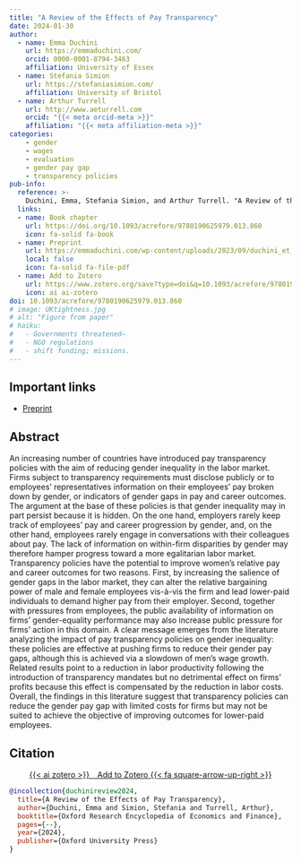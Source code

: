 ```yaml
---
title: "A Review of the Effects of Pay Transparency"
date: 2024-01-30
author:
  - name: Emma Duchini
    url: https://emmaduchini.com/
    orcid: 0000-0001-8794-3463
    affiliation: University of Essex
  - name: Stefania Simion
    url: https://stefaniasimion.com/
    affiliation: University of Bristol
  - name: Arthur Turrell
    url: http://www.aeturrell.com
    orcid: "{{< meta orcid-meta >}}"
    affiliation: "{{< meta affiliation-meta >}}"
categories:
    - gender
    - wages
    - evaluation
    - gender pay gap
    - transparency policies
pub-info:
  reference: >-
    Duchini, Emma, Stefania Simion, and Arthur Turrell. "A Review of the Effects of Pay Transparency." In <i>Oxford Research Encyclopedia of Economics and Finance</i>, Oxford University Press, 2024. doi: <a href="https://doi.org/10.1093/acrefore/9780190625979.013.860"><code>10.1093/acrefore/9780190625979.013.860</code></a>
  links:
  - name: Book chapter
    url: https://doi.org/10.1093/acrefore/9780190625979.013.860
    icon: fa-solid fa-book
  - name: Preprint
    url: https://emmaduchini.com/wp-content/uploads/2023/09/duchini_et_al-2023-a-review-on-the-effects-of-pay-transparency.pdf
    local: false
    icon: fa-solid fa-file-pdf
  - name: Add to Zotero
    url: https://www.zotero.org/save?type=doi&q=10.1093/acrefore/9780190625979.013.860
    icon: ai ai-zotero
doi: 10.1093/acrefore/9780190625979.013.860
# image: UKtightness.jpg
# alt: "Figure from paper"
# haiku:
#   - Governments threatened—
#   - NGO regulations
#   - shift funding; missions.
---
```


## Important links

- [Preprint](https://emmaduchini.com/wp-content/uploads/2023/09/duchini_et_al-2023-a-review-on-the-effects-of-pay-transparency.pdf)

## Abstract

An increasing number of countries have introduced pay transparency policies with the aim of reducing gender inequality in the labor market. Firms subject to transparency requirements must disclose publicly or to employees' representatives information on their employees' pay broken down by gender, or indicators of gender gaps in pay and career outcomes. The argument at the base of these policies is that gender inequality may in part persist because it is hidden. On the one hand, employers rarely keep track of employees’ pay and career progression by gender, and, on the other hand, employees rarely engage in conversations with their colleagues about pay. The lack of information on within-firm disparities by gender may therefore hamper progress toward a more egalitarian labor market. Transparency policies have the potential to improve women's relative pay and career outcomes for two reasons. First, by increasing the salience of gender gaps in the labor market, they can alter the relative bargaining power of male and female employees vis-à-vis the firm and lead lower-paid individuals to demand higher pay from their employer. Second, together with pressures from employees, the public availability of information on firms' gender-equality performance may also increase public pressure for firms’ action in this domain. A clear message emerges from the literature analyzing the impact of pay transparency policies on gender inequality: these policies are effective at pushing firms to reduce their gender pay gaps, although this is achieved via a slowdown of men's wage growth. Related results point to a reduction in labor productivity following the introduction of transparency mandates but no detrimental effect on firms' profits because this effect is compensated by the reduction in labor costs. Overall, the findings in this literature suggest that transparency policies can reduce the gender pay gap with limited costs for firms but may not be suited to achieve the objective of improving outcomes for lower-paid employees.

## Citation

<p class="buttons" style="text-align:center;">
<a class="btn btn-danger" target="_blank" href="https://www.zotero.org/save?type=doi&q=10.1093/acrefore/9780190625979.013.860">{{< ai zotero >}}&emsp;Add to Zotero {{< fa square-arrow-up-right >}}</a>
</p>

```bibtex
@incollection{duchinireview2024,
  title={A Review of the Effects of Pay Transparency},
  author={Duchini, Emma and Simion, Stefania and Turrell, Arthur},
  booktitle={Oxford Research Encyclopedia of Economics and Finance},
  pages={--},
  year={2024},
  publisher={Oxford University Press}
}
```
